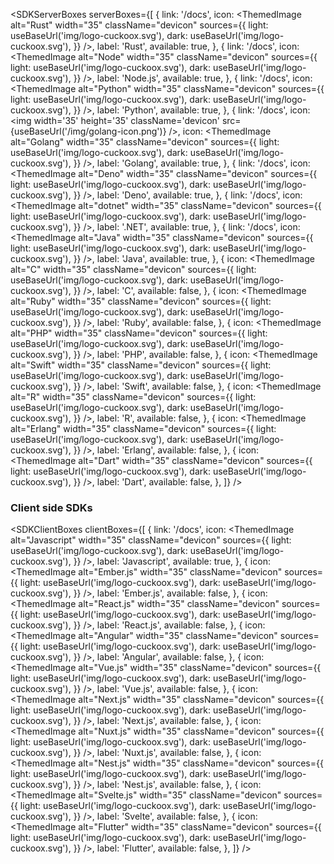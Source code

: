 
<SDKServerBoxes
  serverBoxes={[
    {
      link: '/docs',
      icon: <ThemedImage
            alt="Rust"
            width="35"
            className="devicon"
            sources={{
              light: useBaseUrl('img/logo-cuckoox.svg'),
              dark: useBaseUrl('img/logo-cuckoox.svg'),
            }}
          />,
      label: 'Rust',
      available: true,
    },
    {
      link: '/docs',
      icon: <ThemedImage
            alt="Node"
            width="35"
            className="devicon"
            sources={{
              light: useBaseUrl('img/logo-cuckoox.svg'),
              dark: useBaseUrl('img/logo-cuckoox.svg'),
            }}
          />,
      label: 'Node.js',
      available: true,
    },
    {
      link: '/docs',
      icon: <ThemedImage
            alt="Python"
            width="35"
            className="devicon"
            sources={{
              light: useBaseUrl('img/logo-cuckoox.svg'),
              dark: useBaseUrl('img/logo-cuckoox.svg'),
            }}
          />,
      label: 'Python',
      available: true,
    },
    {
      link: '/docs',
      icon: <img width='35' height='35' className='devicon' src={useBaseUrl('/img/golang-icon.png')} />,
      icon: <ThemedImage
            alt="Golang"
            width="35"
            className="devicon"
            sources={{
              light: useBaseUrl('img/logo-cuckoox.svg'),
              dark: useBaseUrl('img/logo-cuckoox.svg'),
            }}
          />,
      label: 'Golang',
      available: true,
    },
    {
      link: '/docs',
      icon: <ThemedImage
            alt="Deno"
            width="35"
            className="devicon"
            sources={{
              light: useBaseUrl('img/logo-cuckoox.svg'),
              dark: useBaseUrl('img/logo-cuckoox.svg'),
            }}
          />,
      label: 'Deno',
      available: true,
    },
     {
      link: '/docs',
      icon: <ThemedImage
            alt="dotnet"
            width="35"
            className="devicon"
            sources={{
              light: useBaseUrl('img/logo-cuckoox.svg'),
              dark: useBaseUrl('img/logo-cuckoox.svg'),
            }}
          />,
      label: '.NET',
      available: true,
    },
    {
      link: '/docs',
      icon: <ThemedImage
            alt="Java"
            width="35"
            className="devicon"
            sources={{
              light: useBaseUrl('img/logo-cuckoox.svg'),
              dark: useBaseUrl('img/logo-cuckoox.svg'),
            }}
          />,
      label: 'Java',
      available: true,
    },
    {
      icon: <ThemedImage
            alt="C"
            width="35"
            className="devicon"
            sources={{
              light: useBaseUrl('img/logo-cuckoox.svg'),
              dark: useBaseUrl('img/logo-cuckoox.svg'),
            }}
          />,
      label: 'C',
      available: false,
    },
    {
      icon: <ThemedImage
            alt="Ruby"
            width="35"
            className="devicon"
            sources={{
              light: useBaseUrl('img/logo-cuckoox.svg'),
              dark: useBaseUrl('img/logo-cuckoox.svg'),
            }}
          />,
      label: 'Ruby',
      available: false,
    },
    {
      icon: <ThemedImage
            alt="PHP"
            width="35"
            className="devicon"
            sources={{
              light: useBaseUrl('img/logo-cuckoox.svg'),
              dark: useBaseUrl('img/logo-cuckoox.svg'),
            }}
          />,
      label: 'PHP',
      available: false,
    },
    {
      icon: <ThemedImage
            alt="Swift"
            width="35"
            className="devicon"
            sources={{
              light: useBaseUrl('img/logo-cuckoox.svg'),
              dark: useBaseUrl('img/logo-cuckoox.svg'),
            }}
          />,
      label: 'Swift',
      available: false,
    },
    {
      icon: <ThemedImage
            alt="R"
            width="35"
            className="devicon"
            sources={{
              light: useBaseUrl('img/logo-cuckoox.svg'),
              dark: useBaseUrl('img/logo-cuckoox.svg'),
            }}
          />,
      label: 'R',
      available: false,
    },
    {
      icon: <ThemedImage
            alt="Erlang"
            width="35"
            className="devicon"
            sources={{
              light: useBaseUrl('img/logo-cuckoox.svg'),
              dark: useBaseUrl('img/logo-cuckoox.svg'),
            }}
          />,
      label: 'Erlang',
      available: false,
    },
    {
      icon: <ThemedImage
            alt="Dart"
            width="35"
            className="devicon"
            sources={{
              light: useBaseUrl('img/logo-cuckoox.svg'),
              dark: useBaseUrl('img/logo-cuckoox.svg'),
            }}
          />,
      label: 'Dart',
      available: false,
    },
  ]}
/>

### Client side SDKs

<SDKClientBoxes
  clientBoxes={[
    {
      link: '/docs',
      icon: <ThemedImage
            alt="Javascript"
            width="35"
            className="devicon"
            sources={{
              light: useBaseUrl('img/logo-cuckoox.svg'),
              dark: useBaseUrl('img/logo-cuckoox.svg'),
            }}
          />,
      label: 'Javascript',
      available: true,
    },
    {
      icon: <ThemedImage
            alt="Ember.js"
            width="35"
            className="devicon"
            sources={{
              light: useBaseUrl('img/logo-cuckoox.svg'),
              dark: useBaseUrl('img/logo-cuckoox.svg'),
            }}
          />,
      label: 'Ember.js',
      available: false,
    },
    {
      icon: <ThemedImage
            alt="React.js"
            width="35"
            className="devicon"
            sources={{
              light: useBaseUrl('img/logo-cuckoox.svg'),
              dark: useBaseUrl('img/logo-cuckoox.svg'),
            }}
          />,
      label: 'React.js',
      available: false,
    },
    {
      icon: <ThemedImage
            alt="Angular"
            width="35"
            className="devicon"
            sources={{
              light: useBaseUrl('img/logo-cuckoox.svg'),
              dark: useBaseUrl('img/logo-cuckoox.svg'),
            }}
          />,
      label: 'Angular',
      available: false,
    },
    {
      icon: <ThemedImage
            alt="Vue.js"
            width="35"
            className="devicon"
            sources={{
              light: useBaseUrl('img/logo-cuckoox.svg'),
              dark: useBaseUrl('img/logo-cuckoox.svg'),
            }}
          />,
      label: 'Vue.js',
      available: false,
    },
    {
      icon: <ThemedImage
            alt="Next.js"
            width="35"
            className="devicon"
            sources={{
              light: useBaseUrl('img/logo-cuckoox.svg'),
              dark: useBaseUrl('img/logo-cuckoox.svg'),
            }}
          />,
      label: 'Next.js',
      available: false,
    },
    {
      icon: <ThemedImage
            alt="Nuxt.js"
            width="35"
            className="devicon"
            sources={{
              light: useBaseUrl('img/logo-cuckoox.svg'),
              dark: useBaseUrl('img/logo-cuckoox.svg'),
            }}
          />,
      label: 'Nuxt.js',
      available: false,
    },
    {
      icon: <ThemedImage
            alt="Nest.js"
            width="35"
            className="devicon"
            sources={{
              light: useBaseUrl('img/logo-cuckoox.svg'),
              dark: useBaseUrl('img/logo-cuckoox.svg'),
            }}
          />,
      label: 'Nest.js',
      available: false,
    },
    {
      icon: <ThemedImage
            alt="Svelte.js"
            width="35"
            className="devicon"
            sources={{
              light: useBaseUrl('img/logo-cuckoox.svg'),
              dark: useBaseUrl('img/logo-cuckoox.svg'),
            }}
          />,
      label: 'Svelte',
      available: false,
    },
    {
      icon: <ThemedImage
            alt="Flutter"
            width="35"
            className="devicon"
            sources={{
              light: useBaseUrl('img/logo-cuckoox.svg'),
              dark: useBaseUrl('img/logo-cuckoox.svg'),
            }}
          />,
      label: 'Flutter',
      available: false,
    },
  ]}
/>